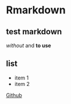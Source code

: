 # Rmarkdown

## test markdown

*without* and **to use**

## list

* item 1
* item 2

[Github](www.github.com)


